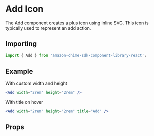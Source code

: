 

# Add Icon

The Add component creates a plus icon using inline SVG. This icon is typically used to represent an add action.

## Importing

```javascript
import { Add } from 'amazon-chime-sdk-component-library-react';
```

## Example

With custom width and height

<ThemeProvider theme={lightTheme}>
  <Preview>
    <Add width="2rem" height="2rem" />
  </Preview>
</ThemeProvider>

```jsx
<Add width="2rem" height="2rem" />
```

With title on hover

<ThemeProvider theme={lightTheme}>
  <Preview>
    <Add width="2rem" height="2rem" title="Add" />
  </Preview>
</ThemeProvider>

```jsx
<Add width="2rem" height="2rem" title="Add" />
```

## Props

<Props of={Add} />
